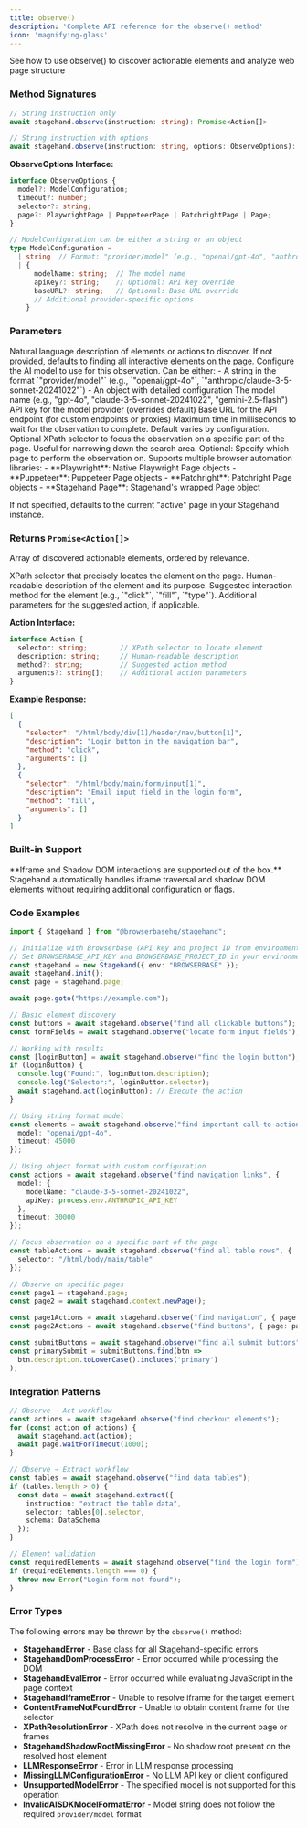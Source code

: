 ```yaml
---
title: observe()
description: 'Complete API reference for the observe() method'
icon: 'magnifying-glass'
---
```


<CardGroup cols={1}>
<Card title="Observe" icon="magnifying-glass" href="/basics/observe">
  See how to use observe() to discover actionable elements and analyze web page structure
</Card>
</CardGroup>

### Method Signatures

<Tabs>
<Tab title="TypeScript">

```typescript
// String instruction only
await stagehand.observe(instruction: string): Promise<Action[]>

// String instruction with options
await stagehand.observe(instruction: string, options: ObserveOptions): Promise<Action[]>
```

**ObserveOptions Interface:**
```typescript
interface ObserveOptions {
  model?: ModelConfiguration;
  timeout?: number;
  selector?: string;
  page?: PlaywrightPage | PuppeteerPage | PatchrightPage | Page;
}

// ModelConfiguration can be either a string or an object
type ModelConfiguration =
  | string  // Format: "provider/model" (e.g., "openai/gpt-4o", "anthropic/claude-3-5-sonnet-20241022")
  | {
      modelName: string;  // The model name
      apiKey?: string;    // Optional: API key override
      baseURL?: string;   // Optional: Base URL override
      // Additional provider-specific options
    }
```

</Tab>

</Tabs>

### Parameters

<ParamField path="instruction" type="string" required>
  Natural language description of elements or actions to discover. If not provided, defaults to finding all interactive elements on the page.
</ParamField>

<ParamField path="model" type="ModelConfiguration" optional>
  Configure the AI model to use for this observation. Can be either:
  - A string in the format `"provider/model"` (e.g., `"openai/gpt-4o"`, `"anthropic/claude-3-5-sonnet-20241022"`)
  - An object with detailed configuration

  <Expandable title="Model Configuration Object">
    <ParamField path="modelName" type="string" required>
      The model name (e.g., "gpt-4o", "claude-3-5-sonnet-20241022", "gemini-2.5-flash")
    </ParamField>
    <ParamField path="apiKey" type="string" optional>
      API key for the model provider (overrides default)
    </ParamField>
    <ParamField path="baseURL" type="string" optional>
      Base URL for the API endpoint (for custom endpoints or proxies)
    </ParamField>
  </Expandable>
</ParamField>

<ParamField path="timeout" type="number" optional>
  Maximum time in milliseconds to wait for the observation to complete. Default varies by configuration.
</ParamField>

<ParamField path="selector" type="string" optional>
  Optional XPath selector to focus the observation on a specific part of the page. Useful for narrowing down the search area.
</ParamField>

<ParamField path="page" type="PlaywrightPage | PuppeteerPage | PatchrightPage | Page" optional>
  Optional: Specify which page to perform the observation on. Supports multiple browser automation libraries:
  - **Playwright**: Native Playwright Page objects
  - **Puppeteer**: Puppeteer Page objects
  - **Patchright**: Patchright Page objects
  - **Stagehand Page**: Stagehand's wrapped Page object

  If not specified, defaults to the current "active" page in your Stagehand instance.
</ParamField>

### Returns `Promise<Action[]>`

Array of discovered actionable elements, ordered by relevance.

<ResponseField name="selector" type="string">
  XPath selector that precisely locates the element on the page.
</ResponseField>

<ResponseField name="description" type="string">
  Human-readable description of the element and its purpose.
</ResponseField>

<ResponseField name="method" type="string" optional>
  Suggested interaction method for the element (e.g., `"click"`, `"fill"`, `"type"`).
</ResponseField>

<ResponseField name="arguments" type="string[]" optional>
  Additional parameters for the suggested action, if applicable.
</ResponseField>

**Action Interface:**
```typescript
interface Action {
  selector: string;        // XPath selector to locate element
  description: string;     // Human-readable description
  method?: string;         // Suggested action method
  arguments?: string[];    // Additional action parameters
}
```

**Example Response:**
```json
[
  {
    "selector": "/html/body/div[1]/header/nav/button[1]",
    "description": "Login button in the navigation bar",
    "method": "click",
    "arguments": []
  },
  {
    "selector": "/html/body/main/form/input[1]",
    "description": "Email input field in the login form",
    "method": "fill",
    "arguments": []
  }
]
```

### Built-in Support

<Note>
**Iframe and Shadow DOM interactions are supported out of the box.** Stagehand automatically handles iframe traversal and shadow DOM elements without requiring additional configuration or flags.
</Note>

### Code Examples

<Tabs>
<Tab title="Basic Usage">

```typescript
import { Stagehand } from "@browserbasehq/stagehand";

// Initialize with Browserbase (API key and project ID from environment variables)
// Set BROWSERBASE_API_KEY and BROWSERBASE_PROJECT_ID in your environment
const stagehand = new Stagehand({ env: "BROWSERBASE" });
await stagehand.init();
const page = stagehand.page;

await page.goto("https://example.com");

// Basic element discovery
const buttons = await stagehand.observe("find all clickable buttons");
const formFields = await stagehand.observe("locate form input fields");

// Working with results
const [loginButton] = await stagehand.observe("find the login button");
if (loginButton) {
  console.log("Found:", loginButton.description);
  console.log("Selector:", loginButton.selector);
  await stagehand.act(loginButton); // Execute the action
}
```

</Tab>
<Tab title="Custom Model">

```typescript
// Using string format model
const elements = await stagehand.observe("find important call-to-action buttons", {
  model: "openai/gpt-4o",
  timeout: 45000
});

// Using object format with custom configuration
const actions = await stagehand.observe("find navigation links", {
  model: {
    modelName: "claude-3-5-sonnet-20241022",
    apiKey: process.env.ANTHROPIC_API_KEY
  },
  timeout: 30000
});
```

</Tab>
<Tab title="Scoped">

```typescript
// Focus observation on a specific part of the page
const tableActions = await stagehand.observe("find all table rows", {
  selector: "/html/body/main/table"
});
```

</Tab>
<Tab title="Multi-Page">

```typescript
// Observe on specific pages
const page1 = stagehand.page;
const page2 = await stagehand.context.newPage();

const page1Actions = await stagehand.observe("find navigation", { page: page1 });
const page2Actions = await stagehand.observe("find buttons", { page: page2 });
```

</Tab>
<Tab title="Filter Results">

```typescript
const submitButtons = await stagehand.observe("find all submit buttons");
const primarySubmit = submitButtons.find(btn =>
  btn.description.toLowerCase().includes('primary')
);
```

</Tab>
</Tabs>

### Integration Patterns

```typescript
// Observe → Act workflow
const actions = await stagehand.observe("find checkout elements");
for (const action of actions) {
  await stagehand.act(action);
  await page.waitForTimeout(1000);
}

// Observe → Extract workflow
const tables = await stagehand.observe("find data tables");
if (tables.length > 0) {
  const data = await stagehand.extract({
    instruction: "extract the table data",
    selector: tables[0].selector,
    schema: DataSchema
  });
}

// Element validation
const requiredElements = await stagehand.observe("find the login form");
if (requiredElements.length === 0) {
  throw new Error("Login form not found");
}
```

### Error Types

The following errors may be thrown by the `observe()` method:

- **StagehandError** - Base class for all Stagehand-specific errors
- **StagehandDomProcessError** - Error occurred while processing the DOM
- **StagehandEvalError** - Error occurred while evaluating JavaScript in the page context
- **StagehandIframeError** - Unable to resolve iframe for the target element
- **ContentFrameNotFoundError** - Unable to obtain content frame for the selector
- **XPathResolutionError** - XPath does not resolve in the current page or frames
- **StagehandShadowRootMissingError** - No shadow root present on the resolved host element
- **LLMResponseError** - Error in LLM response processing
- **MissingLLMConfigurationError** - No LLM API key or client configured
- **UnsupportedModelError** - The specified model is not supported for this operation
- **InvalidAISDKModelFormatError** - Model string does not follow the required `provider/model` format